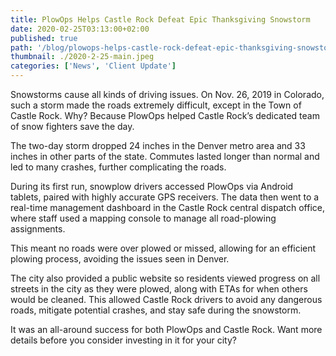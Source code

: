 ```yaml
---
title: PlowOps Helps Castle Rock Defeat Epic Thanksgiving Snowstorm
date: 2020-02-25T03:13:00+02:00
published: true
path: '/blog/plowops-helps-castle-rock-defeat-epic-thanksgiving-snowstorm'
thumbnail: ./2020-2-25-main.jpeg
categories: ['News', 'Client Update']
---
```


Snowstorms cause all kinds of driving issues. On Nov. 26, 2019 in Colorado, such a storm made the roads extremely difficult, except in the Town of Castle Rock. Why? Because PlowOps helped Castle Rock’s dedicated team of snow fighters save the day.

The two-day storm dropped 24 inches in the Denver metro area and 33 inches in other parts of the state. Commutes lasted longer than normal and led to many crashes, further complicating the roads.

During its first run, snowplow drivers accessed PlowOps via Android tablets, paired with highly accurate GPS receivers. The data then went to a real-time management dashboard in the Castle Rock central dispatch office, where staff used a mapping console to manage all road-plowing assignments.

This meant no roads were over plowed or missed, allowing for an efficient plowing process, avoiding the issues seen in Denver.

The city also provided a public website so residents viewed progress on all streets in the city as they were plowed, along with ETAs for when others would be cleaned. This allowed Castle Rock drivers to avoid any dangerous roads, mitigate potential crashes, and stay safe during the snowstorm.

It was an all-around success for both PlowOps and Castle Rock. Want more details before you consider investing in it for your city?
